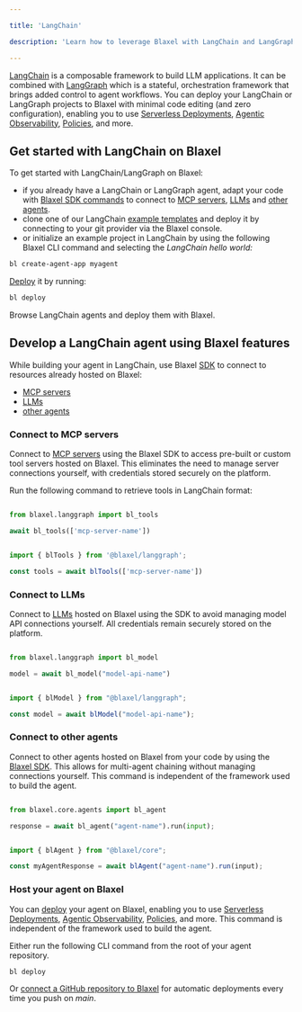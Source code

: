```yaml
---

title: 'LangChain'

description: 'Learn how to leverage Blaxel with LangChain and LangGraph.'

---
```


[LangChain](https://www.langchain.com/) is a composable framework to build LLM applications. It can be combined with [LangGraph](https://www.langchain.com/langgraph) which is a stateful, orchestration framework that brings added control to agent workflows. You can deploy your LangChain or LangGraph projects to Blaxel with minimal code editing (and zero configuration), enabling you to use [Serverless Deployments](../Infrastructure/Global-Inference-Network), [Agentic Observability](../Observability/Overview), [Policies](../Model-Governance/Policies), and more.

## Get started with LangChain on Blaxel

To get started with LangChain/LangGraph on Blaxel:

- if you already have a LangChain or LangGraph agent, adapt your code with [Blaxel SDK commands](../Agents/Develop-an-agent) to connect to [MCP servers](../Functions/Overview), [LLMs](../Models/Overview) and [other agents](../Agents/Overview).
- clone one of our LangChain [example templates](https://github.com/blaxel-templates) and deploy it by connecting to your git provider via the Blaxel console.
- or initialize an example project in LangChain by using the following Blaxel CLI command and selecting the *LangChain hello world:*

```bash
bl create-agent-app myagent
```

[Deploy](../Agents/Deploy-an-agent) it by running:

```bash
bl deploy
```

<Card title="Explore our template gallery" icon="up-right-from-square" href="https://github.com/blaxel-templates">
Browse LangChain agents and deploy them with Blaxel.
</Card>

## Develop a LangChain agent using Blaxel features

While building your agent in LangChain, use Blaxel [SDK](../sdk-reference/introduction) to connect to resources already hosted on Blaxel:

- [MCP servers](../Functions/Overview)
- [LLMs](../Models/Overview)
- [other agents](../Agents/Overview)

### Connect to MCP servers

Connect to [MCP servers](../Functions/Overview) using the Blaxel SDK to access pre-built or custom tool servers hosted on Blaxel. This eliminates the need to manage server connections yourself, with credentials stored securely on the platform.

Run the following command to retrieve tools in LangChain format:

<CodeGroup>

```python Python

from blaxel.langgraph import bl_tools

await bl_tools(['mcp-server-name'])

```

```typescript TypeScript

import { blTools } from '@blaxel/langgraph';

const tools = await blTools(['mcp-server-name'])

```

</CodeGroup>

### Connect to LLMs

Connect to [LLMs](../Models/Overview) hosted on Blaxel using the SDK to avoid managing model API connections yourself. All credentials remain securely stored on the platform.

<CodeGroup>

```python Python

from blaxel.langgraph import bl_model

model = await bl_model("model-api-name")

```

```typescript TypeScript

import { blModel } from "@blaxel/langgraph";

const model = await blModel("model-api-name");

```

</CodeGroup>

### Connect to other agents

Connect to other agents hosted on Blaxel from your code by using the [Blaxel SDK](../sdk-reference/introduction). This allows for multi-agent chaining without managing connections yourself. This command is independent of the framework used to build the agent.

<CodeGroup>

```python Python

from blaxel.core.agents import bl_agent

response = await bl_agent("agent-name").run(input);

```

```typescript TypeScript

import { blAgent } from "@blaxel/core";

const myAgentResponse = await blAgent("agent-name").run(input);

```

</CodeGroup>

### Host your agent on Blaxel

You can [deploy](../Agents/Deploy-an-agent) your agent on Blaxel, enabling you to use [Serverless Deployments](../Infrastructure/Global-Inference-Network), [Agentic Observability](../Observability/Overview), [Policies](../Model-Governance/Policies), and more. This command is independent of the framework used to build the agent.

Either run the following CLI command from the root of your agent repository.

```bash
bl deploy
```

Or [connect a GitHub repository to Blaxel](../Agents/Github-integration) for automatic deployments every time you push on *main*.